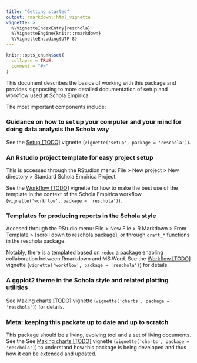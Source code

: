 ```yaml
---
title: "Getting started"
output: rmarkdown::html_vignette
vignette: >
  %\VignetteIndexEntry{reschola}
  %\VignetteEngine{knitr::rmarkdown}
  %\VignetteEncoding{UTF-8}
---
```


```r
knitr::opts_chunk$set(
  collapse = TRUE,
  comment = "#>"
)
```

This document describes the basics of working with this package and provides signposting to more detailed documentation of setup and workflow used at Schola Empirica.

The most important components include:

### Guidance on how to set up your computer and your mind for doing data analysis the Schola way

See the [Setup [TODO]](setup.html) vignette (`vignette('setup', package = 'reschola')`).

### An Rstudio project template for easy project setup

This is accessed through the RStudion menu: File > New project > New directory > Standard Schola Empirica Project.

See the [Workflow [TODO]](workflow.html) vignette for how to make the best use of the template in the context of the Schola Empirica workflow. (`vignette('workflow', package = 'reschola')`).

### Templates for producing reports in the Schola style

Accesed through the RStudio menu: File > New File > R Markdown > From Template > [scroll down to reschola package], or through `draft_*` functions in the reschola package.

Notably, there is a templated based on `redoc` a package enabling collaboration between Rmarkdown and MS Word. See the [Workflow [TODO]](workflow.html) vignette (`vignette('workflow', package = 'reschola')`) for details.

### A ggplot2 theme in the Schola style and related plotting utilities

See [Making charts [TODO]](charts.html) vignette (`vignette('charts', package = 'reschola')`) for details.

### Meta: keeping this packate up to date and up to scratch

This package should be a living, evolving tool and a set of living documents.
See the See [Making charts [TODO]](charts.html) vignette (`vignette('charts', package = 'reschola')`) to understand how this package is being developed and thus how it can be extended and updated.

